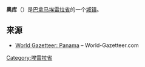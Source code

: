 {{Infobox settlement
|official_name = 奥库
|native_name = Ocú
|pushpin_map            =Panama
|mapsize                =200px
|coordinates_display    = inline,title
|coordinates_region     = PA
|subdivision_type       = 国家
|subdivision_name       = [[巴拿马|巴拿马]]
|subdivision_type1      = 省
|subdivision_name1      = [[埃雷拉省|埃雷拉省]]
|leader_title           = 
|leader_name            = 
|established_title      =
|established_date       = 
|area_total_km2           = 
|area_footnotes           = 
|population_as_of         = 2008
|population_total =3184
|population_density_km2   =
|timezone               =
|utc_offset             = 
|timezone_DST           = 
|utc_offset_DST         = 
|latd=7 |latm=56 |lats=24 |latNS=N
|longd=80|longm= 46|longs=48 |longEW=W
|elevation_m            = 
|area_code              = 
|website                = 
}}

'''奥库'''（{{lang-es|Ocú}}）是[[巴拿马|巴拿马]][[埃雷拉省|埃雷拉]][[巴拿馬行政區劃|省]]的一个[[城镇|城镇]]。

== 来源 ==
*[https://web.archive.org/web/20081007072808/http://world-gazetteer.com/wg.php?x=&men=gcis&lng=en&des=wg&geo=-167&srt=npan&col=abcdefghinoq&msz=1500&pt=c&va=x World Gazetteer: Panama] – World-Gazetteer.com

{{Herrera Province}}

{{DEFAULTSORT:Ocu}}
[[Category:埃雷拉省|Category:埃雷拉省]]


{{Panama-geo-stub}}